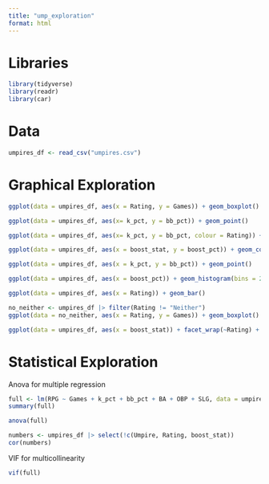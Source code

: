 ```yaml
---
title: "ump_exploration"
format: html
---
```

# Libraries

```r
library(tidyverse)
library(readr)
library(car)
```

# Data

```r
umpires_df <- read_csv("umpires.csv")
```

# Graphical Exploration

```r
ggplot(data = umpires_df, aes(x = Rating, y = Games)) + geom_boxplot()
```

```r
ggplot(data = umpires_df, aes(x= k_pct, y = bb_pct)) + geom_point()
```

```r
ggplot(data = umpires_df, aes(x= k_pct, y = bb_pct, colour = Rating)) + geom_point()
```

```r
ggplot(data = umpires_df, aes(x = boost_stat, y = boost_pct)) + geom_col()
```

```r
ggplot(data = umpires_df, aes(x = k_pct, y = bb_pct)) + geom_point()
```

```r
ggplot(data = umpires_df, aes(x = boost_pct)) + geom_histogram(bins = 20, fill = "lightblue", colour = "black")
```

```r
ggplot(data = umpires_df, aes(x = Rating)) + geom_bar()
```

```r
no_neither <- umpires_df |> filter(Rating != "Neither")
ggplot(data = no_neither, aes(x = Rating, y = Games)) + geom_boxplot()
```

```r
ggplot(data = umpires_df, aes(x = boost_stat)) + facet_wrap(~Rating) + geom_bar()
```

# Statistical Exploration

Anova for multiple regression

```r
full <- lm(RPG ~ Games + k_pct + bb_pct + BA + OBP + SLG, data = umpires_df)
summary(full)
```

```r
anova(full)
```

```r
numbers <- umpires_df |> select(!c(Umpire, Rating, boost_stat))
cor(numbers)
```


VIF for multicollinearity

```r
vif(full)
```


